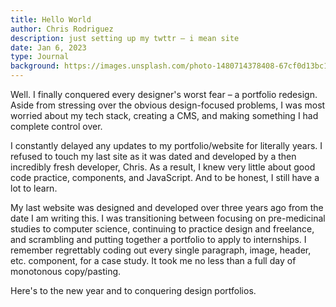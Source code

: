 ```yaml
---
title: Hello World
author: Chris Rodriguez
description: just setting up my twttr – i mean site
date: Jan 6, 2023
type: Journal
background: https://images.unsplash.com/photo-1480714378408-67cf0d13bc1b
---
```


Well. I finally conquered every designer's worst fear – a portfolio redesign. Aside from stressing over the obvious design-focused problems, I was most worried about my tech stack, creating a CMS, and making something I had complete control over.

I constantly delayed any updates to my portfolio/website for literally years. I refused to touch my last site as it was dated and developed by a then incredibly fresh developer, Chris. As a result, I knew very little about good code practice, components, and JavaScript. And to be honest, I still have a lot to learn.

My last website was designed and developed over three years ago from the date I am writing this. I was transitioning between focusing on pre-medicinal studies to computer science, continuing to practice design and freelance, and scrambling and putting together a portfolio to apply to internships. I remember regrettably coding out every single paragraph, image, header, etc. component, for a case study. It took me no less than a full day of monotonous copy/pasting.

Here's to the new year and to conquering design portfolios.
